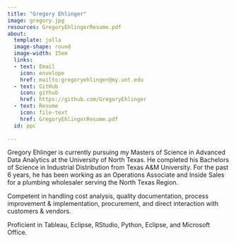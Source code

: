 ```yaml
---
title: "Gregory Ehlinger"
image: gregory.jpg
resources: GregoryEhlingerResume.pdf
about: 
  template: jolla
  image-shape: round
  image-width: 15em
  links:
  - text: Email
    icon: envelope
    href: mailto:gregoryehlinger@my.unt.edu
  - text: GitHub
    icon: github
    href: https://github.com/GregoryEhlinger
  - text: Resume
    icon: file-text
    href: GregoryEhlingerResume.pdf
  id: ppc
    
---
```


:::{#ppc}
Gregory Ehlinger is currently pursuing my Masters of Science in Advanced Data Analytics at the University of North Texas. He completed his Bachelors of Science in Industrial Distribution from Texas A&M University. For the past 6 years, he has been working as an Operations Associate and Inside Sales for a plumbing wholesaler serving the North Texas Region.  

Competent in handling cost analysis, quality documentation, process improvement & implementation, procurement, and direct interaction with customers & vendors. 

Proficient in Tableau, Eclipse, RStudio, Python, Eclipse, and Microsoft Office.

:::

```r

```
